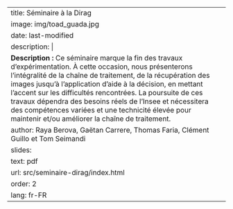 
---
title: Séminaire à la Dirag
image: img/toad_guada.jpg
date: last-modified
description: |
  <b>Description :</b> Ce séminaire marque la fin des travaux d’expérimentation. À cette occasion, nous présenterons l’intégralité de la chaîne de traitement, de la récupération des images jusqu’à l’application d’aide à la décision, en mettant l’accent sur les difficultés rencontrées. La poursuite de ces travaux dépendra des besoins réels de l’Insee et nécessitera des compétences variées et une technicité élevée pour maintenir et/ou améliorer la chaîne de traitement.
author: Raya Berova, Gaëtan Carrere, Thomas Faria, Clément Guillo et Tom Seimandi
slides:
  text: pdf
  url: src/seminaire-dirag/index.html
order: 2
lang: fr-FR
---
